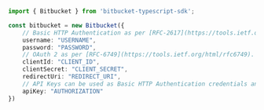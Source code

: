 ```typescript index.ts
import { Bitbucket } from 'bitbucket-typescript-sdk';

const bitbucket = new Bitbucket({
    // Basic HTTP Authentication as per [RFC-2617](https://tools.ietf.org/html/rfc2617) (Digest not supported). Note that Basic Auth is available only with username and app password as credentials.
    username: "USERNAME",
    password: "PASSWORD",
    // OAuth 2 as per [RFC-6749](https://tools.ietf.org/html/rfc6749).
    clientId: "CLIENT_ID",
    clientSecret: "CLIENT_SECRET",
    redirectUri: "REDIRECT_URI",
    // API Keys can be used as Basic HTTP Authentication credentials and provide a substitute for the account's actual username and password. API Keys are only available to team accounts and there is only 1 key per account. API Keys do not support scopes and have therefore access to all contents of the account.
    apiKey: "AUTHORIZATION"
})
```